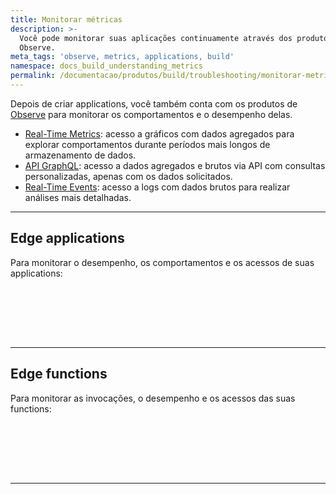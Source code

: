 ```yaml
---
title: Monitorar métricas
description: >-
  Você pode monitorar suas aplicações continuamente através dos produtos Azion
  Observe.
meta_tags: 'observe, metrics, applications, build'
namespace: docs_build_understanding_metrics
permalink: /documentacao/produtos/build/troubleshooting/monitorar-metricas/
---
```



Depois de criar applications, você também conta com os produtos de [Observe](/pt-br/documentacao/produtos/observe/) para monitorar os comportamentos e o desempenho delas.

- [Real-Time Metrics](/pt-br/documentacao/produtos/observe/real-time-metrics/): acesso a gráficos com dados agregados para explorar comportamentos durante períodos mais longos de armazenamento de dados.
- [API GraphQL](/pt-br/documentacao/devtools/graphql-api/visao-geral/): acesso a dados agregados e brutos via API com consultas personalizadas, apenas com os dados solicitados.
- [Real-Time Events](/pt-br/documentacao/produtos/observe/real-time-events/): acesso a logs com dados brutos para realizar análises mais detalhadas.

---

## Edge applications

Para monitorar o desempenho, os comportamentos e os acessos de suas applications:

<LinkButton link="/pt-br/documentacao/produtos/observe/real-time-metrics/#edge-applications" label="ver métricas agregadas" severity="secondary" /> <br></br>

<LinkButton link="/pt-br/documentacao/devtools/graphql-api/recursos/#conjuntos-de-dados" label="consultar dados" severity="secondary" /> <br></br>

<LinkButton link="/pt-br/documentacao/produtos/observe/real-time-events/#edge-applications" label="ver dados brutos" severity="secondary" />

---

## Edge functions

Para monitorar as invocações, o desempenho e os acessos das suas functions:

<LinkButton link="/pt-br/documentacao/produtos/observe/real-time-metrics/#edge-functions" label="ver métricas agregadas" severity="secondary" /> <br></br>

<LinkButton link="/pt-br/documentacao/devtools/graphql-api/recursos/#conjuntos-de-dados" label="consultar dados" severity="secondary" /> <br></br>

<LinkButton link="/pt-br/documentacao/produtos/observe/real-time-events/#edge-functions" label="ver dados brutos" severity="secondary" />



---

